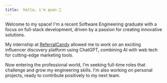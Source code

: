 ```yaml
---
title:  hello, i'm quan 👋
---
```


Welcome to my space! I'm a recent Software Engineering graduate with a focus on full-stack development, driven by a passion for creating innovative solutions. 

My internship at [ReferralCandy](https://www.referralcandy.com) allowed me to work on an exciting influencer discovery platform using ChatGPT, combining AI with web tech for cutting-edge marketing tools.

Now entering the professional world, I'm seeking full-time roles that challenge and grow my engineering skills. I'm also working on personal projects, ready to contribute positively to my next team.

